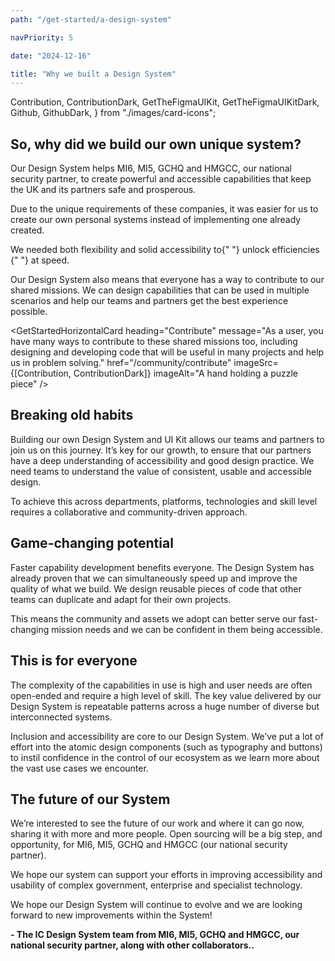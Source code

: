 ```yaml
---
path: "/get-started/a-design-system"

navPriority: 5

date: "2024-12-16"

title: "Why we built a Design System"
---
```


  Contribution,
  ContributionDark,
  GetTheFigmaUIKit,
  GetTheFigmaUIKitDark,
  Github,
  GithubDark,
} from "./images/card-icons";

## So, why did we build our own unique system?

Our Design System helps MI6, MI5, GCHQ and HMGCC, our national security partner, to create powerful and accessible capabilities that keep the UK and its partners safe and prosperous.

Due to the unique requirements of these companies, it was easier for us to create our own personal systems instead of implementing one already created.

<p>
  We needed both flexibility and solid accessibility to{" "}
  <ic-link
    target="_blank"
    href="https://gds.blog.gov.uk/2020/02/28/podcast-gov-uk-design-system/"
    rel="noreferrer noopener nofollow"
  >
    unlock efficiencies
  </ic-link>{" "}
  at speed.
</p>

Our Design System also means that everyone has a way to contribute to our shared missions. We can design capabilities that can be used in multiple scenarios and help our teams and partners get the best experience possible.

<GetStartedHorizontalCard
  heading="Contribute"
  message="As a user, you have many ways to contribute to these shared missions too, including designing and developing code that will be useful in many projects and help us in problem solving."
  href="/community/contribute"
  imageSrc={[Contribution, ContributionDark]}
  imageAlt="A hand holding a puzzle piece"
/>

## Breaking old habits

Building our own Design System and UI Kit allows our teams and partners to join us on this journey. It’s key for our growth, to ensure that our partners have a deep understanding of accessibility and good design practice. We need teams to understand the value of consistent, usable and accessible design.

To achieve this across departments, platforms, technologies and skill level requires a collaborative and community-driven approach.

## Game-changing potential

Faster capability development benefits everyone. The Design System has already proven that we can simultaneously speed up and improve the quality of what we build. We design reusable pieces of code that other teams can duplicate and adapt for their own projects.

This means the community and assets we adopt can better serve our fast-changing mission needs and we can be confident in them being accessible.

## This is for everyone

The complexity of the capabilities in use is high and user needs are often open-ended and require a high level of skill. The key value delivered by our Design System is repeatable patterns across a huge number of diverse but interconnected systems.

Inclusion and accessibility are core to our Design System. We’ve put a lot of effort into the atomic design components (such as typography and buttons) to instil confidence in the control of our ecosystem as we learn more about the vast use cases we encounter.

<div className="get-started-vertical-cards">
  <GetStartedVerticalCard
    heading="GitHub"
    message="Have a look at our GitHub page at some of our current projects. As developers, members of the public are welcome to provide feedback and input and work on some of our open tickets."
    imageSrc={[Github, GithubDark]}
    href="https://github.com/mi6"
    imageAlt="The GitHub logo"
  />
  <GetStartedVerticalCard
    heading="Figma"
    message="Before development, we create designs using software called Figma. Explore this page to see how we use this software to create the designs and components that are now active parts of our Design System."
    imageSrc={[GetTheFigmaUIKit, GetTheFigmaUIKitDark]}
    href="/get-started/design/figma"
    imageAlt="The Figma logo"
  />
</div>

## The future of our System

We’re interested to see the future of our work and where it can go now, sharing it with more and more people. Open sourcing will be a big step, and opportunity, for MI6, MI5, GCHQ and HMGCC (our national security partner).

We hope our system can support your efforts in improving accessibility and usability of complex government, enterprise and specialist technology.

We hope our Design System will continue to evolve and we are looking forward to new improvements within the System!

**- The IC Design System team from MI6, MI5, GCHQ and HMGCC, our national security partner, along with other collaborators..**
